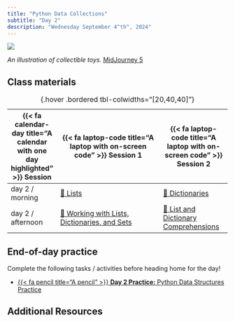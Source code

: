 ```yaml
---
title: "Python Data Collections"
subtitle: "Day 2"
description: "Wednesday September 4^th^, 2024"
---
```



![](images/collections.jpeg)

:::{.gray-text .center-text}
*An illustration of collectible toys.* [MidJourney 5](https://www.midjourney.com/jobs/7c249ba1-5cc4-4a9b-92d9-78ca3134f623?index=0)
:::

<!-- ## Pre-class prep -->

<!-- Install the following packages by running the following in your RStudio *Console*: -->

<!-- ```{r} -->
<!-- #| eval: false -->
<!-- #| echo: true -->
<!-- install.packages("ARTofR") # optional, but an awesome package for creating R script section headers -->
<!-- ``` -->

## Class materials

| {{< fa calendar-day title="A calendar with one day highlighted" >}} Session  | {{< fa laptop-code title="A laptop with on-screen code" >}} Session 1  |  {{< fa laptop-code title="A laptop with on-screen code" >}} Session 2 |
|-------------------|-----------------------------------------------------------------------------------------------------------------------------------------------------|----------------------------------------------------------------------------------|
| day 2 / morning   | [🐍 Lists](interactive-sessions/2a_lists.qmd){target="_blank"} | [🐍 Dictionaries](interactive-sessions/2b_dictionaries.qmd) |
| day 2 / afternoon | [🙌 Working with Lists, Dictionaries, and Sets](coding-colabs/2a_lists_dictionaries_sets.qmd){target="_blank"} | [📝 List and Dictionary Comprehensions](live-coding/2d_list_comprehensions.qmd) |
: {.hover .bordered tbl-colwidths="[20,40,40]"} 

## End-of-day practice

Complete the following tasks / activities before heading home for the day!

- [{{< fa pencil title="A pencil" >}} **Day 2 Practice:** Python Data Structures Practice](eod-practice/eod-day2.qmd)

## Additional Resources
